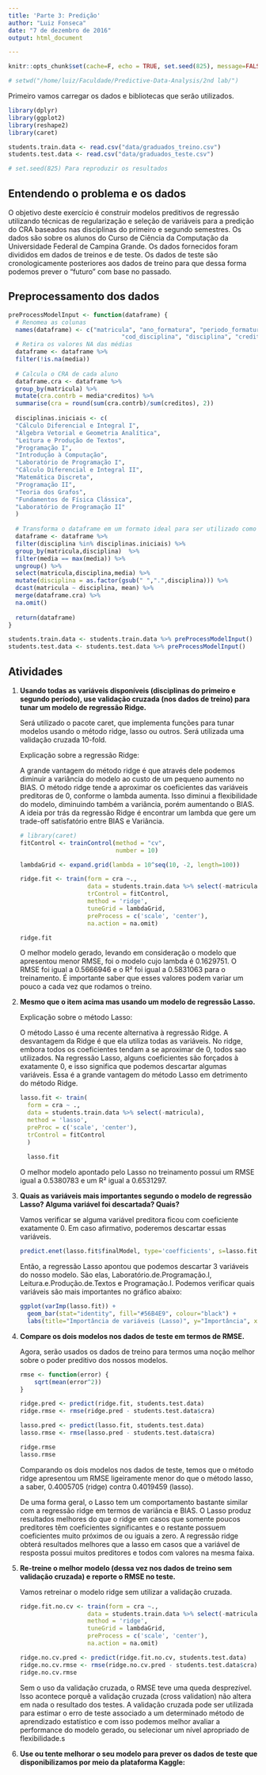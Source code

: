 ```yaml
---
title: 'Parte 3: Predição'
author: "Luiz Fonseca"
date: "7 de dezembro de 2016"
output: html_document

---
```


```r
knitr::opts_chunk$set(cache=F, echo = TRUE, set.seed(825), message=FALSE, warning=FALSE)

# setwd("/home/luiz/Faculdade/Predictive-Data-Analysis/2nd lab/")
```

Primeiro vamos carregar os dados e bibliotecas que serão utilizados.

```r
library(dplyr)
library(ggplot2)
library(reshape2)
library(caret)

students.train.data <- read.csv("data/graduados_treino.csv")
students.test.data <- read.csv("data/graduados_teste.csv")

# set.seed(825) Para reproduzir os resultados
```

## Entendendo o problema e os dados

O objetivo deste exercício é construir modelos preditivos de regressão utilizando técnicas de regularização e seleção de variáveis para a predição do CRA baseados nas disciplinas do primeiro e segundo semestres. Os dados são sobre os alunos do Curso de Ciência da Computação da Universidade Federal de Campina Grande. Os dados fornecidos foram divididos em dados de treinos e de teste. Os dados de teste são cronologicamente posteriores aos dados de treino para que dessa forma podemos prever o "futuro" com base no passado.

## Preprocessamento dos dados
```r
preProcessModelInput <- function(dataframe) {
  # Renomea as colunas
  names(dataframe) <- c("matricula", "ano_formatura", "periodo_formatura",
                                "cod_disciplina", "disciplina", "creditos", "media")
  # Retira os valores NA das médias
  dataframe <- dataframe %>% 
  filter(!is.na(media))
  
  # Calcula o CRA de cada aluno
  dataframe.cra <- dataframe %>%
  group_by(matricula) %>%
  mutate(cra.contrb = media*creditos) %>%
  summarise(cra = round(sum(cra.contrb)/sum(creditos), 2))
  
  disciplinas.iniciais <- c(
  "Cálculo Diferencial e Integral I",
  "Álgebra Vetorial e Geometria Analítica",
  "Leitura e Produção de Textos",
  "Programação I",
  "Introdução à Computação",
  "Laboratório de Programação I",
  "Cálculo Diferencial e Integral II",
  "Matemática Discreta",
  "Programação II",
  "Teoria dos Grafos",
  "Fundamentos de Física Clássica",
  "Laboratório de Programação II"
  )
  
  # Transforma o dataframe em um formato ideal para ser utilizado como entrada do modelo
  dataframe <- dataframe %>%
  filter(disciplina %in% disciplinas.iniciais) %>%
  group_by(matricula,disciplina)  %>%
  filter(media == max(media)) %>%
  ungroup() %>%
  select(matricula,disciplina,media) %>% 
  mutate(disciplina = as.factor(gsub(" ",".",disciplina))) %>%
  dcast(matricula ~ disciplina, mean) %>%
  merge(dataframe.cra) %>%
  na.omit()
  
  return(dataframe)
}

students.train.data <- students.train.data %>% preProcessModelInput()
students.test.data <- students.test.data %>% preProcessModelInput()
```

## Atividades
<ol>
<li><b>Usando todas as variáveis disponíveis (disciplinas do primeiro e segundo período), use validação cruzada (nos dados de treino) para tunar um modelo de regressão Ridge. </b></li>

Será utilizado o pacote caret, que implementa funções para tunar modelos usando o método ridge, lasso ou outros. Será utilizada uma validação cruzada 10-fold.

<p>Explicação sobre a regressão Ridge:</p>
<p>A grande vantagem do método ridge é que através dele podemos diminuir a variância do modelo ao custo de um pequeno aumento no BIAS. O método ridge tende a aproximar os coeficientes das variáveis preditoras de 0, conforme o lambda aumenta. Isso diminui a flexibilidade do modelo, diminuindo também a variância, porém aumentando o BIAS. A ideia por trás da regressão Ridge é encontrar um lambda que gere um trade-off satisfatório entre BIAS e Variância.</p>

```r
# library(caret)
fitControl <- trainControl(method = "cv",
                           number = 10)

lambdaGrid <- expand.grid(lambda = 10^seq(10, -2, length=100))

ridge.fit <- train(form = cra ~.,
                   data = students.train.data %>% select(-matricula),
                   trControl = fitControl,
                   method = 'ridge',
                   tuneGrid = lambdaGrid,
                   preProcess = c('scale', 'center'),
                   na.action = na.omit)

ridge.fit
```

O melhor modelo gerado, levando em consideração o modelo que apresentou menor RMSE, foi o modelo cujo lambda é 0.1629751. O RMSE foi igual a 0.5666946 e o R² foi igual a 0.5831063 para o treinamento. É importante saber que esses valores podem variar um pouco a cada vez que rodamos o treino.

<b><li>Mesmo que o item acima mas usando um modelo de regressão Lasso. </b></li>

<p>Explicação sobre o método Lasso:</p>
<p>O método Lasso é uma recente alternativa à regressão Ridge. A desvantagem da Ridge é que ela utiliza todas as variáveis. No ridge, embora todos os coeficientes tendam a se aproximar de 0, todos sao utilizados. Na regressão Lasso, alguns coeficientes são forçados à exatamente 0, e isso significa que podemos descartar algumas variáveis. Essa é a grande vantagem do método Lasso em detrimento do método Ridge.</p>   

```r
lasso.fit <- train(
  form = cra ~ .,
  data = students.train.data %>% select(-matricula),
  method = 'lasso',
  preProc = c('scale', 'center'),
  trControl = fitControl
  )
  
  lasso.fit
```

O melhor modelo apontado pelo Lasso no treinamento possui um RMSE igual a 0.5380783 e um R² igual a 0.6531297. 

<b><li> Quais as variáveis mais importantes segundo o modelo de regressão Lasso? Alguma variável foi descartada? Quais? </b></li>

Vamos verificar se alguma variável preditora ficou com coeficiente exatamente 0. Em caso afirmativo, poderemos descartar essas variáveis.

```r
predict.enet(lasso.fit$finalModel, type='coefficients', s=lasso.fit$bestTune$fraction, mode='fraction')
```

Então, a regressão Lasso apontou que podemos descartar 3 variáveis do nosso modelo. São elas, Laboratório.de.Programação.I, Leitura.e.Produção.de.Textos e Programação.I. Podemos verificar quais variáveis são mais importantes no gráfico abaixo:

```r
ggplot(varImp(lasso.fit)) +
  geom_bar(stat="identity", fill="#56B4E9", colour="black") +
  labs(title="Importância de variáveis (Lasso)", y="Importância", x="Variável")
```


<b><li>Compare os dois modelos nos dados de teste em termos de RMSE.</b></li>

Agora, serão usados os dados de treino para termos uma noção melhor sobre o poder preditivo dos nossos modelos.

```r
rmse <- function(error) {
    sqrt(mean(error^2))
}

ridge.pred <- predict(ridge.fit, students.test.data)
ridge.rmse <- rmse(ridge.pred - students.test.data$cra)

lasso.pred <- predict(lasso.fit, students.test.data)
lasso.rmse <- rmse(lasso.pred - students.test.data$cra)

ridge.rmse
lasso.rmse
```

<p>Comparando os dois modelos nos dados de teste, temos que o método ridge apresentou um RMSE ligeiramente menor do que o método lasso, a saber, 0.4005705 (ridge) contra 0.4019459 (lasso). </p>

<p>De uma forma geral, o Lasso tem um comportamento bastante similar com a regressão ridge em termos de variância e BIAS. O Lasso produz resultados melhores do que o ridge em casos que somente poucos preditores têm coeficientes significantes e o restante possuem coeficientes muito próximos de ou iguais a zero. A regressão ridge obterá resultados melhores que a lasso em casos que a variável de resposta possui muitos preditores e todos com valores na mesma faixa. </p>

<b><li>Re-treine o melhor modelo (dessa vez nos dados de treino sem validação cruzada) e reporte o RMSE no teste.</b></li>

Vamos retreinar o modelo ridge sem utilizar a validação cruzada.

```r
ridge.fit.no.cv <- train(form = cra ~.,
                   data = students.train.data %>% select(-matricula),
                   method = 'ridge',
                   tuneGrid = lambdaGrid,
                   preProcess = c('scale', 'center'),
                   na.action = na.omit)

ridge.no.cv.pred <- predict(ridge.fit.no.cv, students.test.data)
ridge.no.cv.rmse <- rmse(ridge.no.cv.pred - students.test.data$cra)
ridge.no.cv.rmse
```

Sem o uso da validação cruzada, o RMSE teve uma queda desprezível. Isso acontece porquê a validação cruzada (cross validation) não altera em nada o resultado dos testes. A validação cruzada pode ser utilizada para estimar o erro de teste associado a um determinado método de aprendizado estatístico e com isso podemos melhor avaliar a performance do modelo gerado, ou selecionar um nível apropriado de flexibilidade.s

<b><li>Use ou tente melhorar o seu modelo para prever os dados de teste que disponibilizamos por meio da plataforma Kaggle:</b></li>

</ol>
